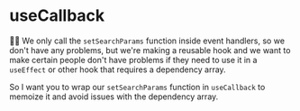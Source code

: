 # useCallback

👨‍💼 We only call the `setSearchParams` function inside event handlers, so we
don't have any problems, but we're making a reusable hook and we want to make
certain people don't have problems if they need to use it in a `useEffect` or
other hook that requires a dependency array.

So I want you to wrap our `setSearchParams` function in `useCallback` to memoize
it and avoid issues with the dependency array.
